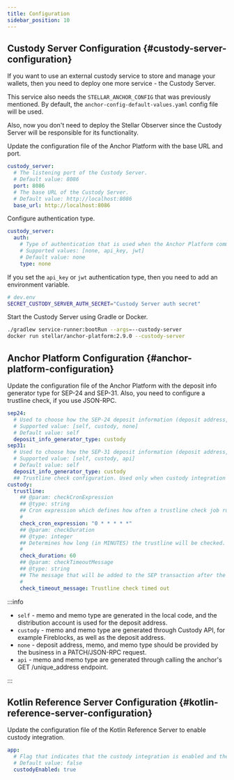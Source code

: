 ```yaml
---
title: Configuration
sidebar_position: 10
---
```



## Custody Server Configuration {#custody-server-configuration}

If you want to use an external custody service to store and manage your wallets, then you need to deploy one more service - the Custody Server.

This service also needs the `STELLAR_ANCHOR_CONFIG` that was previously mentioned. By default, the `anchor-config-default-values.yaml` config file will be used.

Also, now you don't need to deploy the Stellar Observer since the Custody Server will be responsible for its functionality.

Update the configuration file of the Anchor Platform with the base URL and port.

<CodeExample>

```yaml
custody_server:
  # The listening port of the Custody Server.
  # Default value: 8086
  port: 8086
  # The base URL of the Custody Server.
  # Default value: http://localhost:8086
  base_url: http://localhost:8086
```

</CodeExample>

Configure authentication type.

<CodeExample>

```yaml
custody_server:
  auth:
    # Type of authentication that is used when the Anchor Platform communicates with the Custody Server.
    # Supported values: [none, api_key, jwt]
    # Default value: none
    type: none
```

</CodeExample>

If you set the `api_key` or `jwt` authentication type, then you need to add an environment variable.

<CodeExample>

```bash
# dev.env
SECRET_CUSTODY_SERVER_AUTH_SECRET="Custody Server auth secret"
```

</CodeExample>

Start the Custody Server using Gradle or Docker.

<CodeExample>

```bash
./gradlew service-runner:bootRun --args=--custody-server
docker run stellar/anchor-platform:2.9.0 --custody-server
```

</CodeExample>

## Anchor Platform Configuration {#anchor-platform-configuration}

Update the configuration file of the Anchor Platform with the deposit info generator type for SEP-24 and SEP-31. Also, you need to configure a trustline check, if you use JSON-RPC.

<CodeExample>

```yaml
sep24:
  # Used to choose how the SEP-24 deposit information (deposit address, memo and memo type) will be generated
  # Supported value: [self, custody, none]
  # Default value: self
  deposit_info_generator_type: custody
sep31:
  # Used to choose how the SEP-31 deposit information (deposit address, memo and memo type) will be generated
  # Supported value: [self, custody, api]
  # Default value: self
  deposit_info_generator_type: custody
  ## Trustline check configuration. Used only when custody integration is enabled
custody:
  trustline:
    ## @param: checkCronExpression
    ## @type: string
    ## Cron expression which defines how often a trustline check job runs. By default, a job runs every minute
    #
    check_cron_expression: "0 * * * * *"
    ## @param: checkDuration
    ## @type: integer
    ## Determines how long (in MINUTES) the trustline will be checked. By default - 1 hour (60 minutes)
    #
    check_duration: 60
    ## @param: checkTimeoutMessage
    ## @type: string
    ## The message that will be added to the SEP transaction after the duration check is exceeded
    #
    check_timeout_message: Trustline check timed out
```

</CodeExample>

:::info

- `self` - memo and memo type are generated in the local code, and the distribution account is used for the deposit address.
- `custody` - memo and memo type are generated through Custody API, for example Fireblocks, as well as the deposit address.
- `none` - deposit address, memo, and memo type should be provided by the business in a PATCH/JSON-RPC request.
- `api` - memo and memo type are generated through calling the anchor's GET /unique_address endpoint.

:::

## Kotlin Reference Server Configuration {#kotlin-reference-server-configuration}

Update the configuration file of the Kotlin Reference Server to enable custody integration.

<CodeExample>

```yaml
app:
  # Flag that indicates that the custody integration is enabled and the payment will be submitted using the Custody Server.
  # Default value: false
  custodyEnabled: true
```

</CodeExample>
